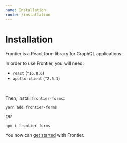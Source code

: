 ```yaml
---
name: Installation
route: /installation
---
```


# Installation

Frontier is a React form library for GraphQL applications.

In order to use Frontier, you will need:

- `react` (`^16.8.6`)
- `apollo-client` (`^2.5.1`)

<br />

Then, install `frontier-forms`:

```
yarn add frontier-forms
```

*OR*

```
npm i frontier-forms
```


You now can [get started](/getting-started) with Frontier.

